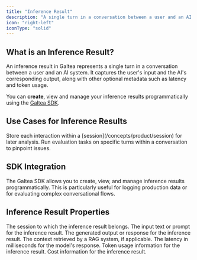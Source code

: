 ```yaml
---
title: "Inference Result"
description: "A single turn in a conversation between a user and an AI system"
icon: "right-left"
iconType: "solid"
---
```



## What is an Inference Result?

An inference result in Galtea represents a single turn in a conversation between a user and an AI system. It captures the user's input and the AI's corresponding output, along with other optional metadata such as latency and token usage.

You can **create**, view and manage your inference results programmatically using the [Galtea SDK](/sdk/api/inference-result/service).

## Use Cases for Inference Results

<CardGroup cols={2}>
  <Card title="Log Conversation Turns" icon="comments">
    Store each interaction within a [session](/concepts/product/session) for later analysis.
  </Card>
  <Card title="Evaluate Individual Turns" icon="clipboard-check">
    Run evaluation tasks on specific turns within a conversation to pinpoint issues.
  </Card>
</CardGroup>

## SDK Integration

The Galtea SDK allows you to create, view, and manage inference results programmatically. This is particularly useful for logging production data or for evaluating complex conversational flows.

<SDKInferenceResultServiceCard />

## Inference Result Properties

<ResponseField name="Session" type="Session" required>
  The session to which the inference result belongs.
</ResponseField>

<ResponseField name="Input" type="string" required>
  The input text or prompt for the inference result.
</ResponseField>

<ResponseField name="Output" type="string" required>
  The generated output or response for the inference result.
</ResponseField>

<ResponseField name="Retrieval Context" type="string" optional>
  The context retrieved by a RAG system, if applicable.
</ResponseField>

<ResponseField name="Latency" type="float" optional>
  The latency in milliseconds for the model's response.
</ResponseField>

<ResponseField name="Usage Info" type="dict" optional>
  Token usage information for the inference result.
</ResponseField>

<ResponseField name="Cost Info" type="dict" optional>
  Cost information for the inference result.
</ResponseField>
